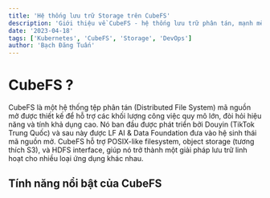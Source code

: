 ```yaml
---
title: 'Hệ thống lưu trữ Storage trên CubeFS'
description: 'Giới thiệu về CubeFS - hệ thống lưu trữ phân tán, mạnh mẽ và dễ sử dụng'
date: '2023-04-18'
tags: ['Kubernetes', 'CubeFS', 'Storage', 'DevOps']
author: 'Bạch Đăng Tuấn'
---
```


# CubeFS ?

CubeFS là một hệ thống tệp phân tán (Distributed File System) mã nguồn mở được thiết kế để hỗ trợ các khối lượng công việc quy mô lớn, đòi hỏi hiệu năng và tính khả dụng cao. Nó ban đầu được phát triển bởi Douyin (TikTok Trung Quốc) và sau này được LF AI & Data Foundation đưa vào hệ sinh thái mã nguồn mở.
CubeFS hỗ trợ POSIX-like filesystem, object storage (tương thích S3), và HDFS interface, giúp nó trở thành một giải pháp lưu trữ linh hoạt cho nhiều loại ứng dụng khác nhau.

## Tính năng nổi bật của CubeFS
